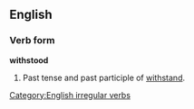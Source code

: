 ==English==

===Verb form===
'''withstood'''
# Past tense and past participle of [[withstand]].

[[Category:English irregular verbs]]